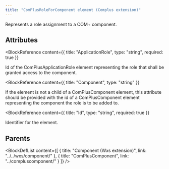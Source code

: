 ```yaml
---
title: "ComPlusRoleForComponent element (Complus extension)"
---
```



Represents a role assignment to a COM+ component.


## Attributes

<BlockWrapper>

  <BlockReference
    content={{
      title: "ApplicationRole",
      type: "string",
      required: true
    }}
  >
  Id of the ComPlusApplicationRole element representing the
   role that shall be granted access to the component.
  </BlockReference>

  <BlockReference
    content={{
      title: "Component",
      type: "string"
    }}
  >
  If the element is not a child of a ComPlusComponent
   element, this attribute should be provided with the id of a ComPlusComponent
   element representing the component the role is to be added to.
  </BlockReference>

  <BlockReference
    content={{
      title: "Id",
      type: "string",
      required: true
    }}
  >
  Identifier for the element.
  </BlockReference>

</BlockWrapper>


## Parents

<BlockDefList content={[
    {
      title: "Component (Wxs extension)",
      link: "../../wxs/component/"
    },
    {
      title: "ComPlusComponent",
      link: "../compluscomponent/"
    }
  ]}
/>